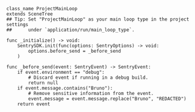 ```GDScript
class_name ProjectMainLoop
extends SceneTree
## Tip: Set "ProjectMainLoop" as your main loop type in the project settings
##      under `application/run/main_loop_type`.

func _initialize() -> void:
	SentrySDK.init(func(options: SentryOptions) -> void:
		options.before_send = _before_send
	)

func _before_send(event: SentryEvent) -> SentryEvent:
	if event.environment == "debug":
		# Discard event if running in a debug build.
		return null
	if event.message.contains("Bruno"):
		# Remove sensitive information from the event.
		event.message = event.message.replace("Bruno", "REDACTED")
	return event
```
